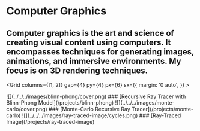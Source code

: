 


<Navigation/>

<Container p={6} py="3" bg="#FF715B">

# Computer Graphics

## Computer graphics is the art and science of creating visual content using computers. It encompasses techniques for generating images, animations, and immersive environments. My focus is on 3D rendering techniques. 

</Container>

<Grid
      columns={[1, 2]}
      gap={4}
      py={4}
      px={6}
      sx={{
        margin: '0 auto',
      }}
    >

<Box>
<AspectRatio ratio={16 / 9}>
![](../../../images/blinn-phong/cover.png)
</AspectRatio>
### [Recursive Ray Tracer with Blinn-Phong Model](/projects/blinn-phong)
</Box>
<AspectRatio ratio={16 / 9}>
![](../../../images/monte-carlo/cover.png)
### [Monte-Carlo Recursive Ray Tracer](/projects/monte-carlo)
</AspectRatio>
<Box>
<AspectRatio ratio={16 / 9}>
![](../../../images/ray-traced-image/cycles.png)
</AspectRatio>
### [Ray-Traced Image](/projects/ray-traced-image)
</Box>
</Grid>

<Footer/>
